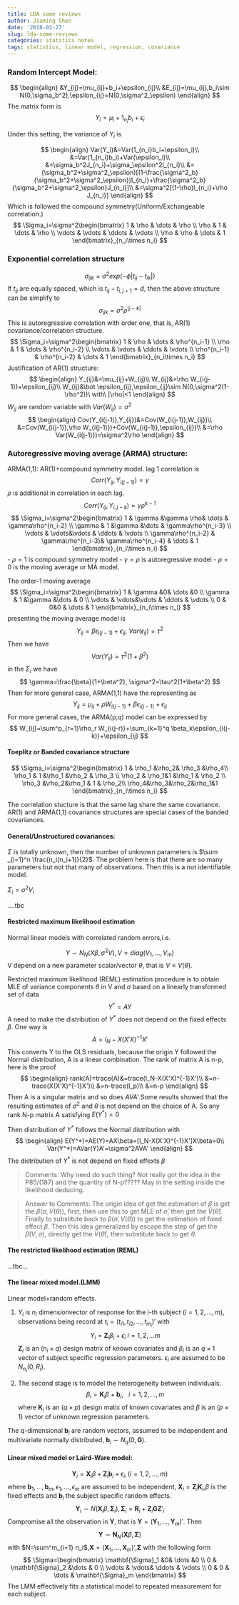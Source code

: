 ```yaml
---
title: LDA some reviews
author: Jiaming Shen
date: '2018-02-27'
slug: lda-some-reviews
categories: statitics notes
tags: statistics, linear model, regression, covariance
---
```


### Random Intercept Model:

$$
\begin{align}
&Y_{ij}=\mu_{ij}+b_i+\epsilon_{ij}\\
&E_{ij}=\mu_{ij},b_i\sim N(0,\sigma_b^2),\epsilon_{ij}=N(0,\sigma^2_\epsilon)
\end{align}
$$
The matrix form is
$$
Y_i=\mu_i+1_{n_i}b_i+\epsilon_i
$$

Under this setting, the variance of $Y_i$ is 

$$
\begin{align}
Var(Y_i)&=Var(1_{n_i}b_i+\epsilon_i)\\
&=Var(1_{n_i}b_i)+Var(\epsilon_i)\\
&=\sigma_b^2J_{n_i}+\sigma_\epsilon^2I_{n_i}\\
&=(\sigma_b^2+\sigma^2_\epsilon)[(1-\frac{\sigma^2_b}{\sigma_b^2+\sigma^2_\epsilon})I_{n_i}+\frac{\sigma^2_b}{\sigma_b^2+\sigma^2_\epsilon}J_{n_i}]\\
&=\sigma^2[(1-\rho)I_{n_i}+\rho J_{n_i}]
\end{align}
$$
Which is followed the compound symmetry(Uniform/Exchangeable correlation.)
$$
\Sigma_i=\sigma^2\begin{bmatrix}
    1 & \rho  & \dots  & \rho \\
    \rho & 1  & \dots  & \rho \\
    \vdots & \vdots  & \ddots & \vdots \\
    \rho & \rho & \dots  & 1
\end{bmatrix}_{n_i\times n_i}
$$

### Exponential correlation structure

$$
\sigma_{ijk}=\sigma^2exp(-\phi|t_{ij}-t_{ik}|)
$$
If $t_{ij}$ are equally spaced, which is $t_{ij}-t_{i,j+1}=d$, then the above structure can be simplify to
$$
\sigma_{ijk}=\sigma^2 \rho^{|j-k|}
$$
This is autoregressive correlation with order one, that is, AR(1) covariance/correlation structure.
$$
\Sigma_i=\sigma^2\begin{bmatrix}
    1 & \rho  & \dots  & \rho^{n_i-1} \\
    \rho & 1  & \dots  & \rho^{n_i-2} \\
    \vdots & \vdots  & \ddots & \vdots \\
    \rho^{n_i-1} & \rho^{n_i-2}  & \dots  & 1
\end{bmatrix}_{n_i\times n_i}
$$
Justification of AR(1) structure:
$$
\begin{align}
Y_{ij}&=\mu_{ij}+W_{ij}\\
W_{ij}&=\rho W_{i(j-1)}+\epsilon_{ij}\\
W_{ij}&\bot \epsilon_{ij},\epsilon_{ij}\sim N(0,\sigma^2(1-\rho^2))\ with\ |\rho|<1
\end{align}
$$
$W_{ij}$ are random variable with $Var(W_{ij})=\sigma^2$
$$
\begin{align}
Cov(Y_{i(j-1)},Y_{ij})&=Cov(W_{i(j-1)},W_{ij})\\
&=Cov(W_{i(j-1)},\rho W_{i(j-1)})+Cov(W_{i(j-1)},\epsilon_{ij})\\
&=\rho Var(W_{i(j-1)})=\sigma^2\rho
\end{align}
$$

### Autoregressive moving average (ARMA) structure:
ARMA(1,1): AR(1)+compound symmetry model.
lag 1 correlation is
$$
Corr(Y_{ij},Y_{i(j-1)})=\gamma
$$
$\rho$ is additional in correlation in each lag.
$$
Corr(Y_{ij},Y_{i,j-k})=\gamma \rho^{k-1}
$$
$$
\Sigma_i=\sigma^2\begin{bmatrix}
    1 & \gamma  &\gamma \rho& \dots  & \gamma\rho^{n_i-2} \\
    \gamma & 1  &\gamma &\dots  & \gamma\rho^{n_i-3} \\
    \vdots & \vdots&\vdots  & \ddots & \vdots \\
    \gamma\rho^{n_i-2} & \gamma\rho^{n_i-3}& \gamma\rho^{n_i-4} & \dots  & 1
\end{bmatrix}_{n_i\times n_i}
$$
- $\rho=1$ is compound symmetry model
- $\gamma=\rho$ is autoregressive model
- $\rho=0$ is the moving average or MA model.

The order-1 moving average
$$
\Sigma_i=\sigma^2\begin{bmatrix}
    1 & \gamma  &0& \dots  &0 \\
    \gamma & 1  &\gamma &\dots  & 0 \\
    \vdots & \vdots&\vdots  & \ddots & \vdots \\
    0 & 0&0  & \dots  & 1
\end{bmatrix}_{n_i\times n_i}
$$
presenting the moving average model is
$$
Y_{ij}=\beta\epsilon_{i(j-1)}+\epsilon _{ij},\ Var(\epsilon_{ij})=\tau^2
$$
Then we have
$$
Var(Y_{ij})=\tau^2(1+\beta^2)
$$
in the $\Sigma_i$ we have
$$
\gamma=\frac{\beta}{1+\beta^2}, \sigma^2=\tau^2(1+\beta^2)
$$
Then for more general case, ARMA(1,1) have the representing as
$$
Y_{ij}=\mu_{ij}+\rho W_{i(j-1)}+\beta \epsilon_{i(j-1)}+\epsilon_{ij}
$$
For more general cases, the ARMA(p,q) model can be expressed by
$$
W_{ij}=\sum^p_{r=1}\rho_r W_{i(j-r)}+\sum_{k=1}^q \beta_k\epsilon_{i(j-k)}+\epsilon_{ij}
$$

#### Toeplitz or Banded covariance structure

$$
\Sigma_i=\sigma^2\begin{bmatrix}
    1 & \rho_1  &\rho_2& \rho_3  &\rho_4\\
    \rho_1 & 1  &\rho_1 &\rho_2  & \rho_3 \\
    \rho_2 & \rho_1&1  &\rho_1 & \rho_2 \\
    \rho_3 &\rho_2&\rho_1  & 1  & \rho_2\\
    \rho_4&\rho_3&\rho_2&\rho_1&1
\end{bmatrix}_{n_i\times n_i}
$$

The correlation stucture is that the same lag share the same covariance.
AR(1) and ARMA(1,1) covariance structures are special cases of the banded covariances.

#### General/Unstructured covariances:
$\Sigma$ is totally unknown, then the number of unknown parameters is $\sum _{i=1}^n \frac{n_i(n_i+1)}{2}$. The problem here is that there are so many parameters but not that many of observations. Then this is a not identifiable model.

$\Sigma_i=\sigma^2V_i$

....tbc

#### Restricted maximum likelihood estimation

Normal linear models with correlated random errors,i.e.

$$
Y\sim N_N(X\beta,\sigma^2V),V=diag(V_1,...,V_m)
$$
V depend on a new parameter scalar/vector $\theta$, that is $V\equiv V(\theta)$.

Restricted maximum likelihood (REML) estimation procedure is to obtain MLE of variance components $\theta$ in V and $\sigma$ based on a linearly transformed set of data
$$
Y^*=AY
$$
A need to make the distribution of $Y^*$ does not depend on the fixed effects $\beta$.
One way is
$$
A=I_N-X(X'X)^{-1}X'
$$
This converts Y to the OLS residuals, because the origin Y followed the Normal distribution, A is a linear combination.
The rank of matrix A is n-p, here is the proof
$$
\begin{align}
rank(A)=trace(A)&=trace(I_N-X(X'X)^{-1}X')\\
&=n-trace(X(X'X)^{-1}X')\\
&=n-trace(I_p)\\
&=n-p
\end{align}
$$
Then A is a singular matrix and so does $AVA'$.Some results showed that the resulting estimates of $\sigma^2$ and $\theta$ is not depend on the choice of A. So any rank N-p matrix A satisfying $E(Y^*)=0$



Then distribution of $Y^*$ follows the Normal distribution with
$$
\begin{align}
E(Y^*)=AE(Y)=AX\beta=[I_N-X(X'X)^{-1}X']X\beta=0\\
Var(Y^*)=AVar(Y)A'=\sigma^2AVA'
\end{align}
$$
The distribution of $Y^*$ is not depend on fixed effexts $\beta$

>Comments:
> Why need do such thing?
> Not really got the idea in the P85/(187)
> and the quantity of N-p????? May in the setting inside the likelihood deducing.

>Answer to Comments:
>The origin idea of get the estimation of $\beta$ is get the $\beta(\sigma,V(\theta))$, first, then use this to get MLE of $\hat \sigma$, then get the $\hat V(\hat \theta)$. Finally to substitute back to $\beta(\sigma,V(\theta))$ to get the estimation of fixed effect $\beta$. Then this idea generalized by escape the step of get the $\hat \beta(V,\sigma)$, directly get the $V(\hat \theta)$, then substitute back to get $\theta$.

#### The restricted likelihood estimation (REML)

...tbc...

#### The linear mixed model.(LMM)

Linear model+random effects.

1. $Y_i$ is $n_i$ dimensionvector of response for the i-th subject ($i=1,2,...,m$), observations being record at $t_i=(t_{i1},t_{i2},...,t_{in_i})'$ with
$$
Y_i=\mathbf{Z}_i\beta_i+\epsilon_i\   i=1,2,...m
$$
$\mathbf{Z}_i$ is an ($n_i\times q$) design matrix of known covariates and $\beta_i$ is an $q\times 1$ vector of subject specific regression parameters. $\epsilon_i$ are assumed to be $N_{n_i}(0,R_i)$.

2. The second stage is to model the heterogeneity between individuals:
$$
\beta_i=\mathbf{K}_i\beta+\mathbf{b}_i,\ \ \ i=1,2,...,m
$$
where $\mathbf{K}_i$ is an ($q\times p$) design matix of known covariates and $\beta$ is an ($p\times 1$) vector of unknown regression parameters.

The q-dimensional $\mathbf{b}_i$ are random vectors, assumed to be independent and multivariate normally distributed, $\mathbf{b}_i\sim N_q(0,\mathbf{G})$.

#### Linear mixed model or Laird-Ware model:

$$
\mathbf{Y}_i=\mathbf{X}_i \beta+\mathbf{Z}_i\mathbf{b}_i+\epsilon_i, (i=1,2,...,m)
$$
where $\mathbf{b}_1,...,\mathbf{b}_m,\epsilon_1,...,\epsilon_m$ are assumed to be independent, $\mathbf{X}_i=\mathbf{Z}_i\mathbf{K}_i$,$\beta$ is the fixed effects and $\mathbf{b}_i$ the subject specific random effects.
$$
\mathbf{Y}_i\sim N(\mathbf{X}_i\beta,\mathbf{\Sigma}_i),\mathbf{\Sigma}_i=\mathbf{R}_i+\mathbf{Z}_i\mathbf{G}\mathbf{Z}'_i
$$
Compromise all the observation in $\mathbf{Y}$, that is $\mathbf{Y}=(\mathbf{Y}_1,...,\mathbf{Y}_m)'$. Then
$$
\mathbf{Y}\sim \mathbf{N}_N(\mathbf{X}\beta,\mathbf{\Sigma})
$$
with $N=\sum^m_{i=1} n_i$,$\mathbf{X}=(\mathbf{X}_1,\dots,\mathbf{X}_m)'$,$\mathbf{\Sigma}$ with the following form
$$
\Sigma=\begin{bmatrix}
    \mathbf{\Sigma}_1 &0& \dots  &0 \\
    0 & \mathbf{\Sigma}_2   &\dots  & 0 \\
    \vdots & \vdots& \ddots & \vdots \\
    0 & 0 & \dots  & \mathbf{\Sigma}_m
\end{bmatrix}
$$
The LMM effectively fits a statistical model to repeated measurement for each subject. 
